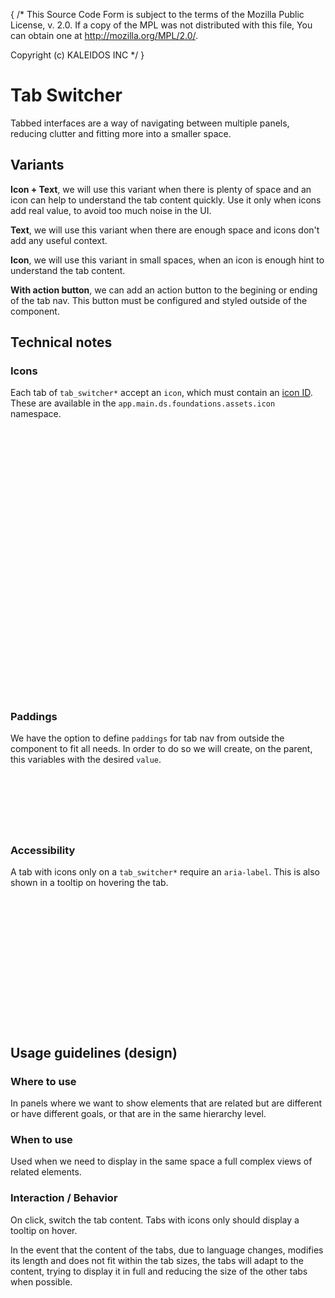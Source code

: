 { /* This Source Code Form is subject to the terms of the Mozilla Public
  License, v. 2.0. If a copy of the MPL was not distributed with this
  file, You can obtain one at http://mozilla.org/MPL/2.0/.

  Copyright (c) KALEIDOS INC */ }
  


<Meta title= "Layout/Tab Switcher" />

# Tab Switcher

Tabbed interfaces are a way of navigating between multiple panels, 
reducing clutter and fitting more into a smaller space.

## Variants

**Icon + Text**, we will use this variant when there is plenty of space 
and an icon can help to understand the tab content quickly. 
Use it only when icons add real value, to avoid too much noise in the UI.
<Canvas of={TabSwitcher.WithIconsAndText} />

**Text**, we will use this variant when there are enough space and icons don't add any useful context.

<Canvas of={TabSwitcher.Default} />

**Icon**, we will use this variant in small spaces, when an icon is enough hint to understand the tab content.
<Canvas of={TabSwitcher.WithIcons} />

**With action button**, we can add an action button to the begining or ending of the tab nav. 
This button must be configured and styled outside of the component. 

<Canvas of={TabSwitcher.WithActionButton} />


## Technical notes

### Icons

Each tab of `tab_switcher*` accept an `icon`, which must contain an [icon ID](../foundations/assets/icon.mdx).
These are available in the `app.main.ds.foundations.assets.icon` namespace.


```clj
(ns app.main.ui.foo
  (:require
   [app.main.ui.ds.foundations.assets.icon :as i]))
```

```clojure
(let [selected-tab* (mf/use-state "code")
      selected-tab  (deref selected-tab*)
      on-change-tab (mf/use-fn #(reset! selected-tab* %))
      tabs          (mf/with-memo []
                      [{:label "Code"
                        :id "code"
                        :icon i/fill-content}
                       {:label "Design"
                        :id "design"
                        :icon i/pentool}
                       {:label "Menu"
                        :id "menu"
                        :icon i/mask}])]
  [:> tab_switcher* {:tabs tabs
                     :selected selected-tab
                     :on-change on-change-tab}
   (case selected-tab
     "code"
     [:p "Lorem Ipsum"]

     "design"
     [:p "Dolor sit amet"]

     "menu"
     [:p "Consectetur adipiscing elit"])])

```

<Canvas of={TabSwitcher.WithIconsAndText} />

### Paddings

We have the option to define `paddings` for tab nav from outside the component to fit all needs. In order to do so
we will create, on the parent, this variables with the desired `value`. 

```scss
.parent {
    --tabs-nav-padding-inline-start: value;
    --tabs-nav-padding-inline-end: value;
    --tabs-nav-padding-block-start: value;
    --tabs-nav-padding-block-end: value;
}
```

### Accessibility

A tab  with icons only on a `tab_switcher*` require an `aria-label`. This is also shown in a tooltip on hovering the tab.

```clj
[:> tab_switcher*       
    {:tabs [{ :aria-label "Code"
              :id "tab-code"
              :icon i/fill-content
              :content [:p Lorem Ipsum ]}
            { :aria-label "Design"
              :id "tab-design"
              :icon i/pentool
              :content [:p Dolor sit amet ]}
            { :aria-label "Menu"
              :id "tab-menu"
              :icon i/mask
              :content [:p Consectetur adipiscing elit ]} 
            ]}]
```

<Canvas of={TabSwitcher.WithIcons} />

## Usage guidelines (design)

### Where to use

In panels where we want to show elements that are related but are 
different or have different goals, or that are in the same hierarchy level.

### When to use

Used when we need to display in the same space a full complex views of related elements.

### Interaction / Behavior

On click, switch the tab content.
Tabs with icons only should display a tooltip on hover.

In the event that the content of the tabs, due to language changes, 
modifies its length and does not fit within the tab sizes, the tabs 
will adapt to the content, trying to display it in full and reducing 
the size of the other tabs when possible.